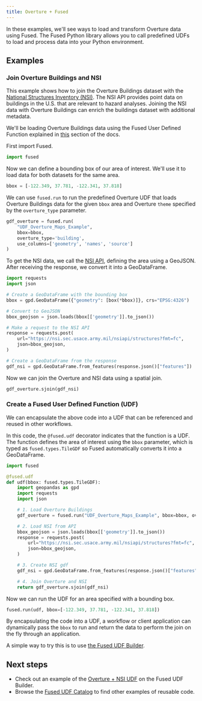```yaml
---
title: Overture + Fused
---
```


In these examples, we'll see ways to load and transform Overture data using Fused. The Fused Python library allows you to call predefined UDFs to load and process data into your Python environment.

## Examples

### Join Overture Buildings and NSI

This example shows how to join the Overture Buildings dataset with the [National Structures Inventory (NSI)](https://www.hec.usace.army.mil/confluence/nsi/technicalreferences/latest/technical-documentation). The NSI API provides point data on buildings in the U.S. that are relevant to hazard analyses. Joining the NSI data with Overture Buildings can enrich the buildings dataset with additional metadata.

We'll be loading Overture Buildings data using the Fused User Defined Function explained in [this](/getting-data/fused/) section of the docs.

First import Fused.

```python
import fused
```

Now we can define a bounding box of our area of interest. We'll use it to load data for both datasets for the same area.

```python
bbox = [-122.349, 37.781, -122.341, 37.818]
```

We can use `fused.run` to run the predefined Overture UDF that loads Overture Buildings data for the given `bbox` area and Overture `theme` specified by the `overture_type` parameter.

```python
gdf_overture = fused.run(
    "UDF_Overture_Maps_Example", 
    bbox=bbox, 
    overture_type='building', 
    use_columns=['geometry', 'names', 'source']
)
```

To get the NSI data, we call the [NSI API](https://www.hec.usace.army.mil/confluence/nsi/technicalreferences/latest/api-reference-guide), defining the area using a GeoJSON. After receiving the response, we convert it into a GeoDataFrame.

```python
import requests
import json

# Create a GeoDataFrame with the bounding box
bbox = gpd.GeoDataFrame({"geometry": [box(*bbox)]}, crs="EPSG:4326")

# Convert to GeoJSON
bbox_geojson = json.loads(bbox[['geometry']].to_json())

# Make a request to the NSI API
response = requests.post(
    url="https://nsi.sec.usace.army.mil/nsiapi/structures?fmt=fc",
    json=bbox_geojson,
)

# Create a GeoDataFrame from the response
gdf_nsi = gpd.GeoDataFrame.from_features(response.json()["features"])
```

Now we can join the Overture and NSI data using a spatial join.

```python
gdf_overture.sjoin(gdf_nsi)
```

### Create a Fused User Defined Function (UDF)

We can encapsulate the above code into a UDF that can be referenced and reused in other workflows.

In this code, the `@fused.udf` decorator indicates that the function is a UDF. The function defines the area of interest using the `bbox` parameter, which is typed as `fused.types.TileGDF` so Fused automatically converts it into a GeoDataFrame.

```python
import fused

@fused.udf
def udf(bbox: fused.types.TileGDF):
    import geopandas as gpd
    import requests
    import json

    # 1. Load Overture Buildings
    gdf_overture = fused.run("UDF_Overture_Maps_Example", bbox=bbox, overture_type='building')

    # 2. Load NSI from API
    bbox_geojson = json.loads(bbox[['geometry']].to_json())
    response = requests.post(
        url="https://nsi.sec.usace.army.mil/nsiapi/structures?fmt=fc",
        json=bbox_geojson,
    )

    # 3. Create NSI gdf
    gdf_nsi = gpd.GeoDataFrame.from_features(response.json()["features"])

    # 4. Join Overture and NSI
    return gdf_overture.sjoin(gdf_nsi)
```

Now we can run the UDF for an area specified with a bounding box.

```python
fused.run(udf, bbox=[-122.349, 37.781, -122.341, 37.818]) 
```

By encapsulating the code into a UDF, a workflow or client application can dynamically pass the `bbox` to run and return the data to perform the join on the fly through an application.

A simple way to try this is to use [the Fused UDF Builder](https://www.fused.io/workbench/catalog/Overture_Nsi-dd89972c-ce30-4544-ba0f-81fc09f5bbef).

## Next steps

- Check out an example of the [Overture + NSI UDF](https://www.fused.io/workbench/catalog/Overture_Nsi-dd89972c-ce30-4544-ba0f-81fc09f5bbef) on the Fused UDF Builder.
- Browse the [Fused UDF Catalog](https://www.fused.io/workbench/catalog) to find other examples of reusable code.
